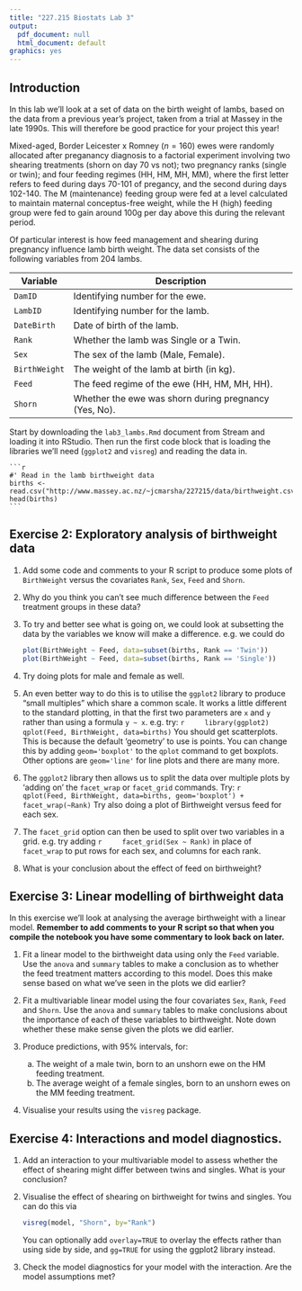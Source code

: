 ```yaml
---
title: "227.215 Biostats Lab 3"
output:
  pdf_document: null
  html_document: default
graphics: yes
---
```


## Introduction

In this lab we'll look at a set of data on the birth weight of lambs, based on the data from a previous year's project, taken from a trial at Massey in the late 1990s. This will therefore be good practice for your project this year!

Mixed-aged, Border Leicester x Romney ($n=160$) ewes were randomly allocated after preganancy diagnosis to a factorial experiment involving two shearing treatments (shorn on day 70 vs not); two pregnancy ranks (single or twin); and four feeding regimes (HH, HM, MH, MM), where the first letter refers to feed during days 70-101 of pregancy, and the second during days 102-140.  The M (maintenance) feeding group were fed at a level calculated to maintain maternal conceptus-free weight, while the H (high) feeding group were fed to gain around 100g per day above this during the relevant period.

Of particular interest is how feed management and shearing during pregnancy influence lamb birth weight.  The data set consists of the following variables from 204 lambs.

Variable      Description
--------      -----------
`DamID`       Identifying number for the ewe.
`LambID`      Identifying number for the lamb.
`DateBirth`   Date of birth of the lamb.
`Rank`        Whether the lamb was Single or a Twin.
`Sex`         The sex of the lamb (Male, Female).
`BirthWeight` The weight of the lamb at birth (in kg).
`Feed`        The feed regime of the ewe (HH, HM, MH, HH).
`Shorn`       Whether the ewe was shorn during pregnancy (Yes, No).

Start by downloading the `lab3_lambs.Rmd` document from Stream and loading it into RStudio. Then run the first code block that is loading the libraries we'll need (`ggplot2` and `visreg`) and reading the data in.

    ```r
    #' Read in the lamb birthweight data
    births <- read.csv("http://www.massey.ac.nz/~jcmarsha/227215/data/birthweight.csv")
    head(births)
    ```

## Exercise 2: Exploratory analysis of birthweight data

1. Add some code and comments to your R script to produce some plots of `BirthWeight` versus the covariates `Rank`, `Sex`, `Feed` and `Shorn`.

2. Why do you think you can't see much difference between the `Feed` treatment groups in these data?

3. To try and better see what is going on, we could look at subsetting the data
by the variables we know will make a difference. e.g. we could do

    ```r
    plot(BirthWeight ~ Feed, data=subset(births, Rank == 'Twin'))
    plot(BirthWeight ~ Feed, data=subset(births, Rank == 'Single'))
    ```

4. Try doing plots for male and female as well.

5. An even better way to do this is to utilise the `ggplot2` library to produce "small multiples" which share a common scale. It works a little different to the standard plotting, in that the first two parameters are `x` and `y` rather than using a formula `y ~ x`. e.g. try:
    ```r
    library(ggplot2)
    qplot(Feed, BirthWeight, data=births)
    ```
    You should get scatterplots. This is because the default 'geometry' to use is points. You can change this by adding `geom='boxplot'` to the `qplot` command to get boxplots. Other options are `geom='line'` for line plots and there are many more.

6. The `ggplot2` library then allows us to split the data over multiple plots by 'adding on' the `facet_wrap` or `facet_grid` commands. Try:
    ```r
    qplot(Feed, BirthWeight, data=births, geom='boxplot') + facet_wrap(~Rank)
    ```
    Try also doing a plot of Birthweight versus feed for each sex.

7. The `facet_grid` option can then be used to split over two variables in a grid. e.g. try adding
    ```r
    facet_grid(Sex ~ Rank)
    ```
    in place of `facet_wrap` to put rows for each sex, and columns for each rank.

8. What is your conclusion about the effect of feed on birthweight?

## Exercise 3: Linear modelling of birthweight data

In this exercise we'll look at analysing the average birthweight with a linear model. **Remember to add comments to your R script so that when you compile the notebook you have some commentary to look back on later.**

1. Fit a linear model to the birthweight data using only the `Feed` variable. Use the `anova` and `summary` tables to make a conclusion as to whether the feed treatment matters according to this model. Does this make sense based on what we've seen in the plots we did earlier?

2. Fit a multivariable linear model using the four covariates `Sex`, `Rank`, `Feed` and `Shorn`. Use the `anova` and `summary` tables to make conclusions about the importance of each of these variables to birthweight. Note down whether these make sense given the plots we did earlier.

3. Produce predictions, with 95% intervals, for:
    a. The weight of a male twin, born to an unshorn ewe on the HM feeding treatment.
    b. The average weight of a female singles, born to an unshorn ewes on the MM feeding treatment.

4. Visualise your results using the `visreg` package.

## Exercise 4: Interactions and model diagnostics.

1. Add an interaction to your multivariable model to assess whether the effect of shearing might differ between twins and singles. What is your conclusion?

2. Visualise the effect of shearing on birthweight for twins and singles. You can do this via

    ```r
    visreg(model, "Shorn", by="Rank")
    ```

    You can optionally add `overlay=TRUE` to overlay the effects rather than using side by side, and `gg=TRUE` for using the ggplot2 library instead.
    
3. Check the model diagnostics for your model with the interaction. Are the model assumptions met?

